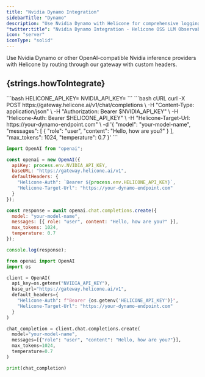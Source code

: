 ```yaml
---
title: "Nvidia Dynamo Integration"
sidebarTitle: "Dynamo"
description: "Use Nvidia Dynamo with Helicone for comprehensive logging and monitoring."
"twitter:title": "Nvidia Dynamo Integration - Helicone OSS LLM Observability"
icon: "server"
iconType: "solid"
---
```



Use Nvidia Dynamo or other OpenAI-compatible Nvidia inference providers with Helicone by routing through our gateway with custom headers.

## {strings.howToIntegrate}

<Steps>
  <Step title={strings.generateKey}>
    <div dangerouslySetInnerHTML={{ __html: strings.generateKeyInstructions }} />
  </Step>

  <Step title={strings.setApiKey}>
    ```bash
    HELICONE_API_KEY=<your-helicone-api-key>
    NVIDIA_API_KEY=<your-nvidia-api-key>
    ```
  </Step>

  <Step title={strings.modifyBasePath}>

<CodeGroup>
```bash cURL
curl -X POST https://gateway.helicone.ai/v1/chat/completions \
  -H "Content-Type: application/json" \
  -H "Authorization: Bearer $NVIDIA_API_KEY" \
  -H "Helicone-Auth: Bearer $HELICONE_API_KEY" \
  -H "Helicone-Target-Url: https://your-dynamo-endpoint.com" \
  -d '{
    "model": "your-model-name",
    "messages": [
      {
        "role": "user",
        "content": "Hello, how are you?"
      }
    ],
    "max_tokens": 1024,
    "temperature": 0.7
  }'
```

```javascript JavaScript
import OpenAI from "openai";

const openai = new OpenAI({
  apiKey: process.env.NVIDIA_API_KEY,
  baseURL: "https://gateway.helicone.ai/v1",
  defaultHeaders: {
    "Helicone-Auth": `Bearer ${process.env.HELICONE_API_KEY}`,
    "Helicone-Target-Url": "https://your-dynamo-endpoint.com"
  }
});

const response = await openai.chat.completions.create({
  model: "your-model-name",
  messages: [{ role: "user", content: "Hello, how are you?" }],
  max_tokens: 1024,
  temperature: 0.7
});

console.log(response);
```

```python Python
from openai import OpenAI
import os

client = OpenAI(
  api_key=os.getenv("NVIDIA_API_KEY"),
  base_url="https://gateway.helicone.ai/v1",
  default_headers={
    "Helicone-Auth": f"Bearer {os.getenv('HELICONE_API_KEY')}",
    "Helicone-Target-Url": "https://your-dynamo-endpoint.com"
  }
)

chat_completion = client.chat.completions.create(
  model="your-model-name",
  messages=[{"role": "user", "content": "Hello, how are you?"}],
  max_tokens=1024,
  temperature=0.7
)

print(chat_completion)
```
</CodeGroup>

  </Step>

  <Step title={strings.verifyInHelicone}>
    <div dangerouslySetInnerHTML={{ __html: strings.verifyInHeliconeDesciption("Dynamo") }} />
  </Step>
</Steps>
